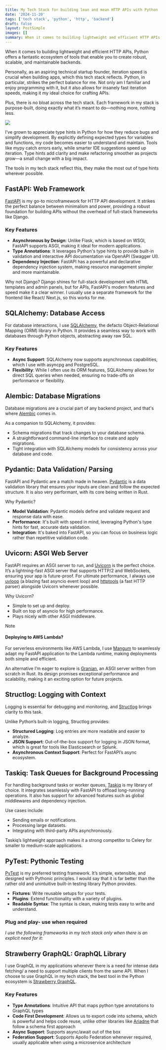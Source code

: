 ```yaml
---
title: My Tech Stack for building lean and mean HTTP APIs with Python
date: '2024-11-20'
tags: ['tech stack', 'python', 'http', 'backend']
draft: false
layout: PostSimple
images: []
summary: When it comes to building lightweight and efficient HTTP APIs, Python offers a fantastic ecosystem of tools that enable you to create robust, scalable, and maintainable backends. In this post, I'll walk you through my tech stack for building lean and mean APIs with Python. Each component has been chosen to maximize efficiency, readability, and modern best practices.
---
```


When it comes to building lightweight and efficient HTTP APIs, Python offers a fantastic ecosystem of tools that enable you to create robust, scalable, and maintainable backends.

Personally, as an aspiring technical startup founder, iteration speed is crucial when building apps, which this tech stack reflects. Python, in particular, strikes the perfect balance for me. Not only am I
familiar and enjoy programming with it, but it also allows for insanely fast iteration speeds, making it my ideal choice for crafting APIs.

Plus, there is no bloat across the tech stack. Each framework in my stack is purpose-built, doing exactly what it’s meant to do—nothing more, nothing less.

<p align="left">
  <img src="/static/images/posts/lean-mean-python-http-apis/type-hints-everywhere.jpg" />
</p>

I’ve grown to appreciate type hints in Python for how they reduce bugs and simplify development. By explicitly defining expected types for variables and functions, my code becomes easier to understand and maintain.
Tools like mypy catch errors early, while smarter IDE suggestions speed up iteration. Type hints add clarity and make refactoring smoother as projects grow—a small change with a big impact.

The tools in my tech stack reflect this, they make the most out of type hints wherever possible.

## FastAPI: Web Framework

[FastAPI](https://fastapi.tiangolo.com) is my go-to microframework for HTTP API development. It strikes the perfect
balance between minimalism and power, providing a robust foundation for building APIs without the overhead of full-stack
frameworks like Django.

### Key Features

- **Asynchronous by Design**: Unlike Flask, which is based on WSGI, FastAPI supports ASGI, making it ideal for modern applications.
- **Type Annotations**: It leverages Python's type hints to provide built-in validation and interactive API documentation via OpenAPI (Swagger UI).
- **Dependency Injection**: FastAPI has a powerful and declarative dependency injection system, making resource management simpler and more maintainable.

Why not Django? Django shines for full-stack development with HTML templates and admin panels, but for APIs, FastAPI's modern features and speed make it a clear winner.
I usually use a separate framework for the frontend like React/ Next.js, so this works for me.

## SQLAlchemy: Database Access

For database interactions, I use [SQLAlchemy](https://sqlalchemy.org), the defacto Object-Relational Mapping (ORM) library in Python. It provides a seamless way to work with databases through Python objects, abstracting away raw SQL.

### Key Features

- **Async Support**: SQLAlchemy now supports asynchronous capabilities, which I use with asyncpg and PostgreSQL.
- **Flexibility**: While I often use its ORM features, SQLAlchemy allows for direct SQL queries when needed, ensuring no trade-offs on performance or flexibility.

## Alembic: Database Migrations

Database migrations are a crucial part of any backend project, and that's where [Alembic](https://alembic.sqlalchemy.org/en/latest/) comes in.

As a companion to SQLAlchemy, it provides:

- Schema migrations that track changes to your database schema.
- A straightforward command-line interface to create and apply migrations.
- Tight integration with SQLAlchemy models for consistency across your database and code.

## Pydantic: Data Validation/ Parsing

FastAPI and Pydantic are a match made in heaven. [Pydantic](https://docs.pydantic.dev) is a data validation library that ensures your inputs are clean and follow the expected structure.
It is also very performant, with its core being written in Rust.

Why Pydantic?

- **Model Validation**: Pydantic models define and validate request and response data with ease.
- **Performance**: It's built with speed in mind, leveraging Python's type hints for fast, accurate data validation.
- **Integration**: It's baked into FastAPI, so you can focus on business logic rather than repetitive validation code.

## Uvicorn: ASGI Web Server

FastAPI requires an ASGI server to run, and [Uvicorn](https://www.uvicorn.org/) is the perfect choice. It’s a lightning-fast ASGI server that supports HTTP/2 and WebSockets, ensuring your app is future-proof.
For ultimate performance, I always use [uvloop](https://github.com/MagicStack/uvloop) (a blazing fast asyncio event loop) and [httptools](https://github.com/MagicStack/httptools) (a fast HTTP parser) alongside Uvicorn whenever possible.

Why Uvicorn?

- Simple to set up and deploy.
- Built on top of asyncio for high performance.
- Plays nicely with other ASGI middleware.

> [!NOTE]
>
> #### Deploying to AWS Lambda?
>
> For serverless environments like AWS Lambda, I use [Mangum](https://mangum.fastapiexpert.com/) to seamlessly adapt my FastAPI application to the Lambda runtime, making deployments both simple and efficient.

An alternative I’m eager to explore is [Granian](https://github.com/emmett-framework/granian), an ASGI server written from scratch in Rust. Its design promises exceptional performance and scalability, making it an exciting option for future projects.

## Structlog: Logging with Context

Logging is essential for debugging and monitoring, and [Structlog](https://www.structlog.org/en/stable/) brings clarity to this task.

Unlike Python’s built-in logging, Structlog provides:

- **Structured Logging**: Log entries are more readable and easier to analyze.
- **JSON Support**: Out-of-the-box support for logging in JSON format, which is great for tools like Elasticsearch or Splunk.
- **Asynchronous Context Support**: Perfect for FastAPI’s async ecosystem.

## Taskiq: Task Queues for Background Processing

For handling background tasks or worker queues, [Taskiq](https://taskiq-python.github.io/) is my library of choice. It integrates seamlessly with FastAPI to offload long-running operations.
It also has support for advanced features such as global middlewares and dependency injection.

Use cases include:

- Sending emails or notifications.
- Processing large datasets.
- Integrating with third-party APIs asynchronously.

Taskiq’s lightweight approach makes it a strong competitor to Celery for smaller to medium-scale applications.

## PyTest: Pythonic Testing

[PyTest](https://docs.pytest.org/en/stable/) is my preferred testing framework. It’s simple, extensible, and designed with Pythonic principles. I would say that it is far better than the rather old and unintuitive built-in testing library Python provides.

- **Fixtures**: Write reusable setups for your tests.
- **Plugins**: Extend functionality with a variety of plugins.
- **Readable Syntax**: The syntax is clean, making tests easy to write and understand.

### Plug and play- use when required

_I use the following frameworks in my tech stack only when there is an explicit need for it:_

## Strawberry GraphQL: GraphQL Library

I use GraphQL in my applications whenever there is a need for intense data fetching/ a need to support multiple clients from the same API. When I choose to use GraphQL in
my tech stack, the best tool in the Python ecosystem is [Strawberry GraphQL](https://strawberry.rocks).

### Key Features

- **Type Annotations**: Intuitive API that maps python type annotations to GraphQL types
- **Code First Development**: Allows us to export code into schema, which is powerful and helps code reuse, unlike other libraries like [Ariadne](https://ariadnegraphql.org/) that follow a schema first approach
- **Async Support**: Supports async/await out of the box
- **Federation Support**: Supports Apollo Federation whenever required, usually applicable when using a microservice architecture
